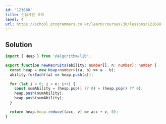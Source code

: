 ```yaml
---
id: '121688'
title: 신입사원 교육
level: 4
url: https://school.programmers.co.kr/learn/courses/30/lessons/121688
---
```


## Solution

```typescript showLineNumbers
import { Heap } from '@algorithm/lib';

export function newRecruits(ability: number[], n: number): number {
  const heap = new Heap<number>((a, b) => a - b);
  ability.forEach((a) => heap.push(a));

  for (let i = 0; i < n; i++) {
    const sumAbility = (heap.pop() ?? 0) + (heap.pop() ?? 0);
    heap.push(sumAbility);
    heap.push(sumAbility);
  }

  return heap.heap.reduce((acc, v) => acc + v, 0);
}
```
